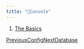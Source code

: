 ```yaml
---
title: "💬Console"
---
```


1. [The Basics](/maginium/the-basics)

[PreviousConfig](/maginium/the-basics/config)[NextDatabase](/maginium/the-basics/database)
